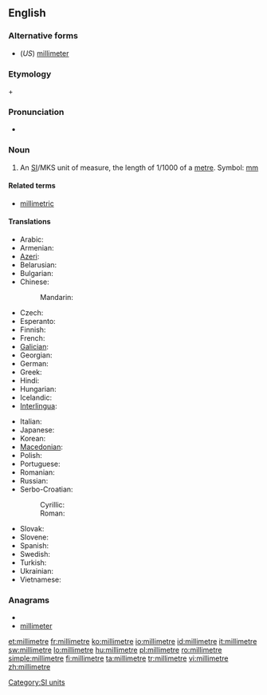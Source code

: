 ==English==

===Alternative forms===
* (''US'') [[millimeter]]

===Etymology===
{{etyl|la}} {{term|milli-||thousand}} + {{term|metre}}

===Pronunciation===
* {{audio|En-us-millimetre.ogg|Audio (US)}}

===Noun===
{{en-noun}}

# {{British}} An [[SI#Abbreviation|SI]]/MKS unit of measure, the length of 1/1000 of a [[metre]]. Symbol: [[mm]]

====Related terms====
* [[millimetric]]

====Translations====
{{trans-top|unit of measure}}
* Arabic: {{t|ar|مليمتر|m|tr=milliimitr}}
* Armenian: {{t-|hy|միլիմետր|tr=milimetr}}
* [[Azeri]]: {{t-|az|millimetr|xs=Azeri}}
* Belarusian: {{t|be|мілімэтар|m|tr=milimétar|xs=Belarusian}}
* Bulgarian: {{t+|bg|милиметър|m|tr=milimétǎr}}
* Chinese:
*: Mandarin: {{t-|cmn|毫米|tr=háomǐ|sc=Hani}}
* Czech: {{t-|cs|milimetr|m}}
* Esperanto: {{t-|eo|milimetro|xs=Esperanto}}
* Finnish: {{t+|fi|millimetri}}
* French: {{t+|fr|millimètre|m}}
* [[Galician]]: {{t-|gl|milímetro|m|xs=Galician}}
* Georgian: {{t-|ka|მილიმეტრი|tr=milimetri|sc=Geor|xs=Georgian}}
* German: {{t+|de|Millimeter|m}}
* Greek: {{t|el|χιλιοστόμετρο|n|tr=chiliostómetro}}
* Hindi: {{t|hi|मिलीमीटर|tr=milīmīṭar|xs=Hindi}}
* Hungarian: {{t+|hu|milliméter}}
* Icelandic: {{t+|is|millimetri|m}}
* [[Interlingua]]: {{t-|ia|millimetro|xs=Interlingua}}
{{trans-mid}}
* Italian: {{t+|it|millimetro|m}}
* Japanese: {{t+|ja|ミリメートル|tr=mirimētoru}}
* Korean: {{t+|ko|밀리미터|tr=millimiteo|sc=Hang}}
* [[Macedonian]]: {{t-|mk|милиметар|m|tr=milimétar}}
* Polish: {{t+|pl|milimetr|m}}
* Portuguese: {{t+|pt|milímetro|m}}
* Romanian: {{t+|ro|milimetru|m}}
* Russian: {{t+|ru|миллиметр|m|tr=millimétr}}
* Serbo-Croatian:
*: Cyrillic: {{t|sh|милиметар|m|alt=мѝлиметар|sc=Cyrl|xs=Serbo-Croatian}}
*: Roman: {{t|sh|milimetar|m|alt=mìlimetar|xs=Serbo-Croatian}}
* Slovak: {{t-|sk|milimeter|m}}
* Slovene: {{t-|sl|milimeter|m}}
* Spanish: {{t+|es|milímetro|m}}
* Swedish: {{t+|sv|millimeter|c}}
* Turkish: {{t+|tr|milimetre}}
* Ukrainian: {{t|uk|міліметр|m|tr=milimétr|xs=Ukrainian}}
* Vietnamese: {{t|vi|milimet|xs=Vietnamese}}
{{trans-bottom}}

===Anagrams===
* {{alphagram|eeiillmmrt}}
* [[millimeter#English|millimeter]]

[[Category:SI units]]

[[et:millimetre]]
[[fr:millimetre]]
[[ko:millimetre]]
[[io:millimetre]]
[[id:millimetre]]
[[it:millimetre]]
[[sw:millimetre]]
[[lo:millimetre]]
[[hu:millimetre]]
[[pl:millimetre]]
[[ro:millimetre]]
[[simple:millimetre]]
[[fi:millimetre]]
[[ta:millimetre]]
[[tr:millimetre]]
[[vi:millimetre]]
[[zh:millimetre]]